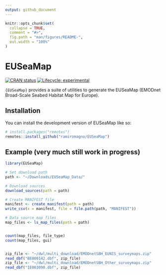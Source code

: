 ```yaml
---
output: github_document
---
```


<!-- README.md is generated from README.Rmd. Please edit that file -->

```r
knitr::opts_chunk$set(
  collapse = TRUE,
  comment = "#>",
  fig.path = "man/figures/README-",
  out.width = "100%"
)
```

# EUSeaMap

<!-- badges: start -->
[![CRAN status](https://www.r-pkg.org/badges/version/EUSeaMap)](https://CRAN.R-project.org/package=EUSeaMap)
[![Lifecycle: experimental](https://img.shields.io/badge/lifecycle-experimental-orange.svg)](https://lifecycle.r-lib.org/articles/stages.html#experimental)
<!-- badges: end -->

`{EUSeaMap}` provides a suite of utilities to generate the EUSeaMap (EMODnet
Broad-Scale Seabed Habitat Map for Europe).

## Installation

You can install the development version of EUSeaMap like so:

``` r
# install.packages("remotes")
remotes::install_github("ramiromagno/EUSeaMap")
```

## Example (very much still work in progress)

``` r
library(EUSeaMap)

# Set download path
path <- "~/Downloads/EUSeaMap_Data/"

# Download sources
download_sources(path = path)

# Create MANIFEST file
manifest <- create_manifest(path = path)
write_csv(x = manifest, file = file.path(path, "MANIFEST"))

# Data source map files
map_files <- ls_map_files(path = path)


count(map_files, file_type)
count(map_files, gui)


zip_file <- "~/dwl/multi_download/EMODnetSBH_EUNIS_surveymaps.zip"
read_dbf("BE000142.dbf", zip_file)
zip_file <- "~/dwl/multi_download/EMODnetSBH_Other_surveymaps.zip"
read_dbf("IE003090.dbf", zip_file)
```

